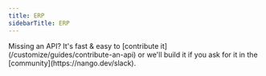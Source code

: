 ```yaml
---
title: ERP
sidebarTitle: ERP
---
```


<Tip>
    Missing an API? It's fast & easy to [contribute it](/customize/guides/contribute-an-api) or we'll build it if you ask for
    it in the [community](https://nango.dev/slack).
</Tip>

<CardGroup cols={4}>
    <Card title="Apaleo" href="/integrations/all/apaleo" color="#68a063" />
    <Card title="Microsoft Dynamics 365 Finance & Operations" href="/integrations/all/microsoft-tenant-specific" color="#68a063" />
    <Card title="Netsuite" href="/integrations/all/netsuite" color="#68a063" />
    <Card title="Odoo" href="/integrations/all/odoo" color="#68a063" />
    <Card title="Sage" href="/integrations/all/sage" color="#68a063" />
    <Card title="Unanet" href="/integrations/all/unanet" color="#68a063" />
</CardGroup>
